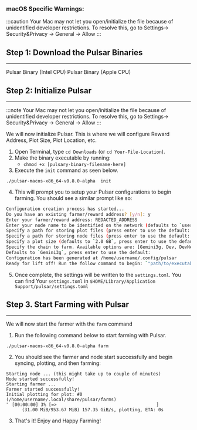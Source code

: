 

### macOS Specific Warnings:

:::caution
Your Mac may not let you open/initialize the file because of unidentified developer restrictions. To resolve this, go to Settings-> Security&Privacy -> General -> Allow
:::

## Step 1: Download the Pulsar Binaries
---
<div className={`${styles.buttons} ${styles.flexContainer}`}>
  <Link
    className="button button--secondary"
    to="https://github.com/subspace/pulsar/releases/download/v0.8.0-alpha/pulsar-macos-x86_64-v0.8.0-alpha.zip"
    style={{ display: 'flex', flexDirection: 'column', alignItems: 'center', justifyContent: 'center', textAlign: 'center', padding: '10px' }}>
    <span style={{ fontSize: '20px' }}>Pulsar Binary</span>
    <span style={{ fontSize: '14px' }}>(Intel CPU)</span>
  </Link>
  <Link
    className="button button--secondary"
    to="https://github.com/subspace/pulsar/releases/download/v0.8.0-alpha/pulsar-macos-aarch64-v0.8.0-alpha.zip"
    style={{ display: 'flex', flexDirection: 'column', alignItems: 'center', justifyContent: 'center', textAlign: 'center', padding: '10px' }}>
    <span style={{ fontSize: '20px' }}>Pulsar Binary</span>
    <span style={{ fontSize: '14px' }}>(Apple CPU)</span>
  </Link>
</div>



## Step 2: Initialize Pulsar
---
:::note
Your Mac may not let you open/initialize the file because of unidentified developer restrictions. To resolve this, go to Settings-> Security&Privacy -> General -> Allow
:::


We will now initialize Pulsar. This is where we will configure Reward Address, Plot Size, Plot Location, etc. 

1. Open Terminal, type `cd Downloads` (or `cd Your-File-Location`).
2. Make the binary executable by running:
    - `chmod +x [pulsary-binary-filename-here]`
3. Execute the `init` command as seen below.
```shell-session
./pulsar-macos-x86_64-v0.8.0-alpha  init
```

4. This will prompt you to setup your Pulsar configurations to begin farming. You should see a similar prompt like so:

```bash
Configuration creation process has started...
Do you have an existing farmer/reward address? [y/n]: y
Enter your farmer/reward address: REDACTED_ADDRESS
Enter your node name to be identified on the network (defaults to `username`, press enter to use the default):
Specify a path for storing plot files (press enter to use the default: `"/home/username/.local/share/pulsar/farms"`):
Specify a path for storing node files (press enter to use the default: `"/home/username/.local/share/pulsar/node"`):
Specify a plot size (defaults to `2.0 GB`, press enter to use the default):
Specify the chain to farm. Available options are: [Gemini3g, Dev, DevNet].
Defaults to `Gemini3g`, press enter to use the default:
Configuration has been generated at /home/username/.config/pulsar
Ready for lift off! Run the follow command to begin: `"path/to/executable" farm`
```
5. Once complete, the settings will be written to the `settings.toml`. You can find Your `settings.toml` in `$HOME/Library/Application Support/pulsar/settings.toml`

## Step 3. Start Farming with Pulsar
---

We will now start the farmer with the `farm` command

1. Run the following command below to start farming with Pulsar.
```shell-session
./pulsar-macos-x86_64-v0.8.0-alpha farm
```

2. You should see the farmer and node start successfully and begin syncing, plotting, and then farming:

```text
Starting node ... (this might take up to couple of minutes)
Node started successfully!
Starting farmer ...
Farmer started successfully!
Initial plotting for plot: #0 (/home/username/.local/share/pulsar/farms)
⠁ [00:00:00] 3% [=>                                      ]
      (31.00 MiB/953.67 MiB) 157.35 GiB/s, plotting, ETA: 0s
```

3. That's it! Enjoy and Happy Farming!
